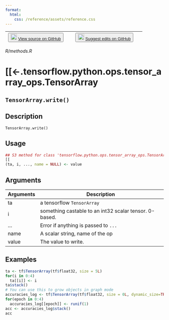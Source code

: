 ```yaml
---
format:
  html:
    css: /reference/assets/reference.css
---
```


| <button class="button"> ![](/reference/assets/GitHub-Mark-32px.png){width="20"} [View source on GitHub](https://github.com/t-kalinowski/tfautograph//blob/main/R/methods.R) </button> | <button class="button"> ![](/reference/assets/GitHub-Mark-32px.png){width="20"} [Suggest edits on GitHub](https://github.com/t-kalinowski/tfautograph//edit/main/R/methods.R) </button> |
|:------------------------------:|:--------------------------------------:|

*R/methods.R*

# [[<-.tensorflow.python.ops.tensor_array_ops.TensorArray

## `TensorArray.write()`

## Description
`TensorArray.write()`


## Usage
```r
## S3 method for class 'tensorflow.python.ops.tensor_array_ops.TensorArray'
[[
(ta, i, ..., name = NULL) <- value 
```

## Arguments
|Arguments|Description|
|---|---|
| ta | a tensorflow `TensorArray` |
| i | something castable to an int32 scalar tensor. 0-based. |
| ... | Error if anything is passed to `...` |
| name | A scalar string, name of the op |
| value | The value to write. |





## Examples
```r
ta <- tf$TensorArray(tf$float32, size = 5L) 
for(i in 0:4) 
  ta[[i]] <- i 
ta$stack() 
# You can use this to grow objects in graph mode 
accuracies_log <- tf$TensorArray(tf$float32, size = 0L, dynamic_size=TRUE) 
for(epoch in 0:4) 
  accuracies_log[[epoch]] <- runif(1) 
acc <- accuracies_log$stack() 
acc 
```


